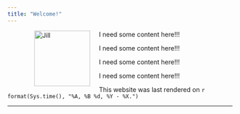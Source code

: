 ```yaml
---
title: "Welcome!"
---
```


<figure>
<img src="./images/Me-Medium.jpg" alt="Jill" align="left" hspace="20" style="width:125px;height:125px;">
</figure>
 
I need some content here!!!  

I need some content here!!!  

I need some content here!!!  

I need some content here!!!  

This website was last rendered on `r format(Sys.time(), "%A, %B %d, %Y - %X.")`


* * *
